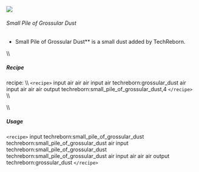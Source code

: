 ![](/mods/techreborn/small_pile_of_grossular_dust.png)

###### Small Pile of Grossular Dust

- Small Pile of Grossular Dust** is a small dust added by
        TechReborn.

\\\\

##### Recipe

<Mcitem id="minecraft:crafting_table"/> recipe: \\\\
`<recipe>` input air air air input air techreborn:grossular_dust
air input air air air output techreborn:small_pile_of_grossular_dust,4
`</recipe>` \\\\

\\\\

##### Usage

`<recipe>` input techreborn:small_pile_of_grossular_dust
techreborn:small_pile_of_grossular_dust air input
techreborn:small_pile_of_grossular_dust
techreborn:small_pile_of_grossular_dust air input air air air output
techreborn:grossular_dust `</recipe>`
